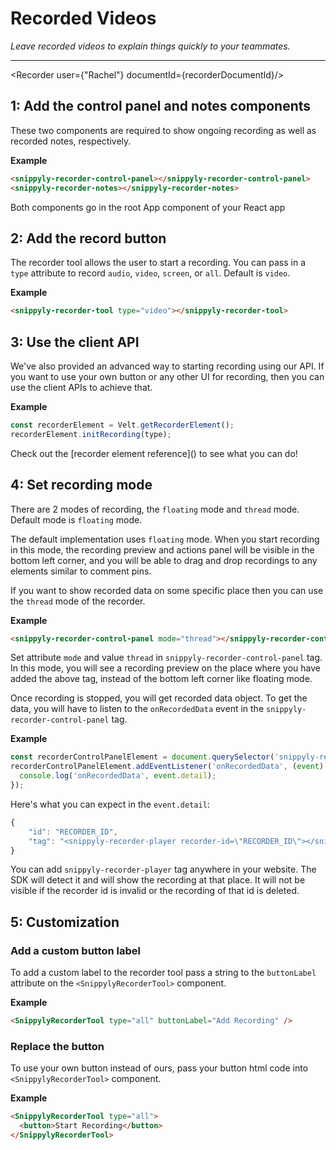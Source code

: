 
# Recorded Videos

_Leave recorded videos to explain things quickly to your teammates._

---



<Recorder user={"Rachel"} documentId={recorderDocumentId}/>

## 1: Add the control panel and notes components

These two components are required to show ongoing recording as well as recorded notes, respectively.

**Example**

```html copy
<snippyly-recorder-control-panel></snippyly-recorder-control-panel>
<snippyly-recorder-notes></snippyly-recorder-notes>
```

<Callout type="warning">
  Both components go in the root App component of your React app
</Callout>

## 2: Add the record button

The recorder tool allows the user to start a recording. You can pass in a `type` attribute to record `audio`, `video`, `screen`, or `all`. Default is `video`.

**Example**

```html copy
<snippyly-recorder-tool type="video"></snippyly-recorder-tool>
```

## 3: Use the client API

We've also provided an advanced way to starting recording using our API. If you want to use your own button or any other UI for recording, then you can use the client APIs to achieve that.

**Example**

```js copy
const recorderElement = Velt.getRecorderElement();
recorderElement.initRecording(type);
```

<Callout type="info">
  Check out the [recorder element reference]() to see what you can do!
</Callout>

## 4: Set recording mode

There are 2 modes of recording, the `floating` mode and `thread` mode. Default mode is `floating` mode.

The default implementation uses `floating` mode. When you start recording in this mode, the recording preview and actions panel will be visible in the bottom left corner, and you will be able to drag and drop recordings to any elements similar to comment pins.

If you want to show recorded data on some specific place then you can use the `thread` mode of the recorder.

**Example**

```html copy
<snippyly-recorder-control-panel mode="thread"></snippyly-recorder-control-panel>
```

Set attribute `mode` and value `thread` in `snippyly-recorder-control-panel` tag. In this mode, you will see a recording preview on the place where you have added the above tag, instead of the bottom left corner like floating mode.

Once recording is stopped, you will get recorded data object. To get the data, you will have to listen to the `onRecordedData` event in the `snippyly-recorder-control-panel` tag.

**Example**

```js copy
const recorderControlPanelElement = document.querySelector('snippyly-recorder-control-panel');
recorderControlPanelElement.addEventListener('onRecordedData', (event) => {
  console.log('onRecordedData', event.detail);
});
```

Here's what you can expect in the `event.detail`:
```js
{
    "id": "RECORDER_ID",
    "tag": "<snippyly-recorder-player recorder-id=\"RECORDER_ID\"></snippyly-recorder-player>"
}
```

You can add `snippyly-recorder-player` tag anywhere in your website. The SDK will detect it and will show the recording at that place. It will not be visible if the recorder id is invalid or the recording of that id is deleted.

## 5: Customization

### Add a custom button label

To add a custom label to the recorder tool pass a string to the `buttonLabel` attribute on the `<SnippylyRecorderTool>` component.

**Example**

```html copy
<SnippylyRecorderTool type="all" buttonLabel="Add Recording" />
```

### Replace the button

To use your own button instead of ours, pass your button html code into `<SnippylyRecorderTool>` component.

**Example**

```html copy
<SnippylyRecorderTool type="all">
  <button>Start Recording</button>
</SnippylyRecorderTool>
```

